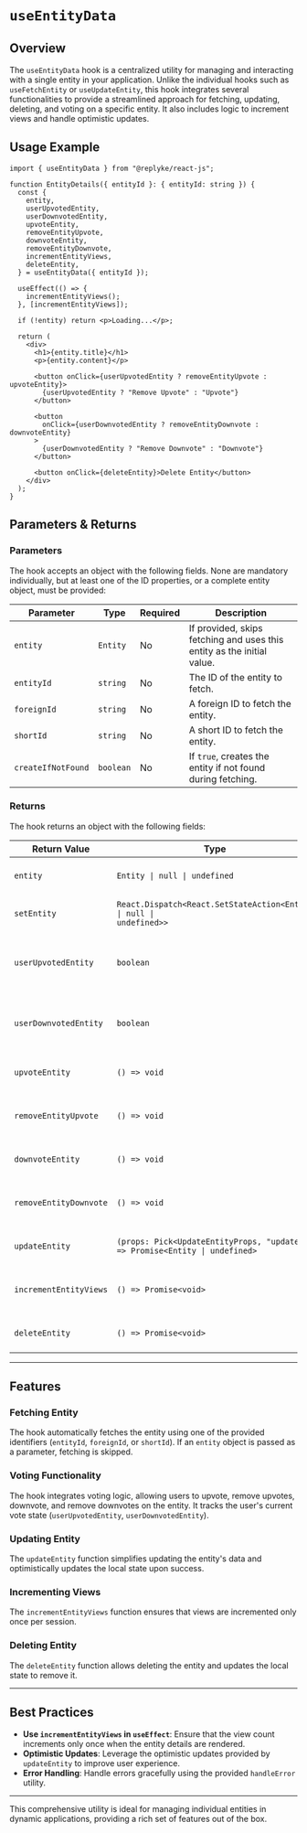 # `useEntityData`

## Overview

The `useEntityData` hook is a centralized utility for managing and interacting with a single entity in your application. Unlike the individual hooks such as `useFetchEntity` or `useUpdateEntity`, this hook integrates several functionalities to provide a streamlined approach for fetching, updating, deleting, and voting on a specific entity. It also includes logic to increment views and handle optimistic updates.

## Usage Example

```tsx
import { useEntityData } from "@replyke/react-js";

function EntityDetails({ entityId }: { entityId: string }) {
  const {
    entity,
    userUpvotedEntity,
    userDownvotedEntity,
    upvoteEntity,
    removeEntityUpvote,
    downvoteEntity,
    removeEntityDownvote,
    incrementEntityViews,
    deleteEntity,
  } = useEntityData({ entityId });

  useEffect(() => {
    incrementEntityViews();
  }, [incrementEntityViews]);

  if (!entity) return <p>Loading...</p>;

  return (
    <div>
      <h1>{entity.title}</h1>
      <p>{entity.content}</p>

      <button onClick={userUpvotedEntity ? removeEntityUpvote : upvoteEntity}>
        {userUpvotedEntity ? "Remove Upvote" : "Upvote"}
      </button>

      <button
        onClick={userDownvotedEntity ? removeEntityDownvote : downvoteEntity}
      >
        {userDownvotedEntity ? "Remove Downvote" : "Downvote"}
      </button>

      <button onClick={deleteEntity}>Delete Entity</button>
    </div>
  );
}
```

## Parameters & Returns

### Parameters

The hook accepts an object with the following fields. None are mandatory individually, but at least one of the ID properties, or a complete entity object, must be provided:

| Parameter          | Type      | Required | Description                                                            |
| ------------------ | --------- | -------- | ---------------------------------------------------------------------- |
| `entity`           | `Entity`  | No       | If provided, skips fetching and uses this entity as the initial value. |
| `entityId`         | `string`  | No       | The ID of the entity to fetch.                                         |
| `foreignId`        | `string`  | No       | A foreign ID to fetch the entity.                                      |
| `shortId`          | `string`  | No       | A short ID to fetch the entity.                                        |
| `createIfNotFound` | `boolean` | No       | If `true`, creates the entity if not found during fetching.            |

### Returns

The hook returns an object with the following fields:

| Return Value           | Type                                                                         | Description                                             |
| ---------------------- | ---------------------------------------------------------------------------- | ------------------------------------------------------- |
| `entity`               | `Entity \| null \| undefined`                                                        | The fetched entity.                                     |
| `setEntity`       |<code>React.Dispatch&lt;React.SetStateAction&lt;Entity &#124; null &#124; undefined&gt;&gt;</code>                                                        | The entity setter function.                                     |
| `userUpvotedEntity`    | `boolean`                                                                    | Indicates if the current user has upvoted the entity.   |
| `userDownvotedEntity`  | `boolean`                                                                    | Indicates if the current user has downvoted the entity. |
| `upvoteEntity`         | `() => void`                                                                 | Function to upvote the entity.                          |
| `removeEntityUpvote`   | `() => void`                                                                 | Function to remove the user's upvote.                   |
| `downvoteEntity`       | `() => void`                                                                 | Function to downvote the entity.                        |
| `removeEntityDownvote` | `() => void`                                                                 | Function to remove the user's downvote.                 |
| `updateEntity`         | `(props: Pick<UpdateEntityProps, "update">) => Promise<Entity \| undefined>` | Function to update the entity.                          |
| `incrementEntityViews` | `() => Promise<void>`                                                        | Function to increment the entity's view count.          |
| `deleteEntity`         | `() => Promise<void>`                                                        | Function to delete the entity.                          |

---

## Features

### Fetching Entity

The hook automatically fetches the entity using one of the provided identifiers (`entityId`, `foreignId`, or `shortId`). If an `entity` object is passed as a parameter, fetching is skipped.

### Voting Functionality

The hook integrates voting logic, allowing users to upvote, remove upvotes, downvote, and remove downvotes on the entity. It tracks the user's current vote state (`userUpvotedEntity`, `userDownvotedEntity`).

### Updating Entity

The `updateEntity` function simplifies updating the entity's data and optimistically updates the local state upon success.

### Incrementing Views

The `incrementEntityViews` function ensures that views are incremented only once per session.

### Deleting Entity

The `deleteEntity` function allows deleting the entity and updates the local state to remove it.

---

## Best Practices

- **Use `incrementEntityViews` in `useEffect`**: Ensure that the view count increments only once when the entity details are rendered.
- **Optimistic Updates**: Leverage the optimistic updates provided by `updateEntity` to improve user experience.
- **Error Handling**: Handle errors gracefully using the provided `handleError` utility.

---

This comprehensive utility is ideal for managing individual entities in dynamic applications, providing a rich set of features out of the box.
